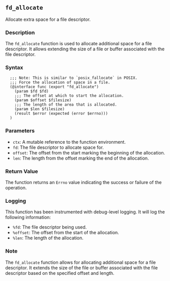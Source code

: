 ## `fd_allocate`

Allocate extra space for a file descriptor.

### Description

The `fd_allocate` function is used to allocate additional space for a file descriptor. It allows extending the size of a file or buffer associated with the file descriptor.

### Syntax

```ebnf
  ;;; Note: This is similar to `posix_fallocate` in POSIX.
  ;;; Force the allocation of space in a file.
  (@interface func (export "fd_allocate")
    (param $fd $fd)
    ;;; The offset at which to start the allocation.
    (param $offset $filesize)
    ;;; The length of the area that is allocated.
    (param $len $filesize)
    (result $error (expected (error $errno)))
  )
```
### Parameters

- `ctx`: A mutable reference to the function environment.
- `fd`: The file descriptor to allocate space for.
- `offset`: The offset from the start marking the beginning of the allocation.
- `len`: The length from the offset marking the end of the allocation.

### Return Value

The function returns an `Errno` value indicating the success or failure of the operation.

### Logging

This function has been instrumented with debug-level logging. It will log the following information:

- `%fd`: The file descriptor being used.
- `%offset`: The offset from the start of the allocation.
- `%len`: The length of the allocation.

### Note

The `fd_allocate` function allows for allocating additional space for a file descriptor. It extends the size of the file or buffer associated with the file descriptor based on the specified offset and length.
